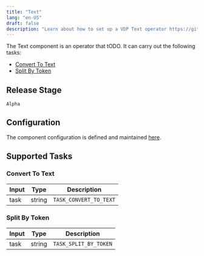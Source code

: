 ```yaml
---
title: "Text"
lang: "en-US"
draft: false
description: "Learn about how to set up a VDP Text operator https://github.com/instill-ai/vdp"
---
```


The Text component is an operator that tODO.
It can carry out the following tasks:

- [Convert To Text](#convert-to-text)
- [Split By Token](#split-by-token)

## Release Stage

`Alpha`

## Configuration

The component configuration is defined and maintained [here](https://github.com/instill-ai/operator/blob/main/pkg/text/v0/config/definitions.json).

## Supported Tasks

### Convert To Text

| Input | Type | Description |
| :--- | --- | --- |
| task | string | `TASK_CONVERT_TO_TEXT` |

### Split By Token

| Input | Type | Description |
| :--- | --- | --- |
| task | string | `TASK_SPLIT_BY_TOKEN` |

